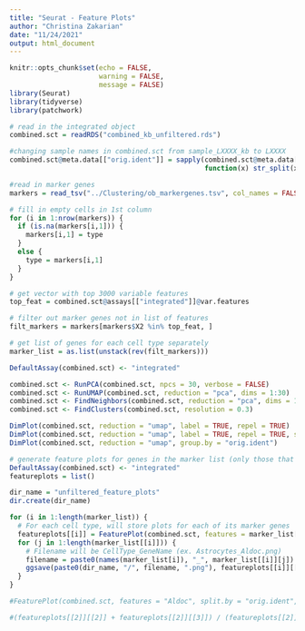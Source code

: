 ```yaml
---
title: "Seurat - Feature Plots"
author: "Christina Zakarian"
date: "11/24/2021"
output: html_document
---
```


```r
knitr::opts_chunk$set(echo = FALSE,
                      warning = FALSE,
                      message = FALSE)
library(Seurat)
library(tidyverse)
library(patchwork)
```

```r
# read in the integrated object
combined.sct = readRDS("combined_kb_unfiltered.rds")
```

```r
#changing sample names in combined.sct from sample_LXXXX_kb to LXXXX 
combined.sct@meta.data[["orig.ident"]] = sapply(combined.sct@meta.data[["orig.ident"]], 
                                                function(x) str_split(x, "_")[[1]][2])
```

```r
#read in marker genes
markers = read_tsv("../Clustering/ob_markergenes.tsv", col_names = FALSE)

# fill in empty cells in 1st column 
for (i in 1:nrow(markers)) {
  if (is.na(markers[i,1])) {
    markers[i,1] = type
  } 
  else {
    type = markers[i,1]
  }
}

# get vector with top 3000 variable features
top_feat = combined.sct@assays[["integrated"]]@var.features

# filter out marker genes not in list of features
filt_markers = markers[markers$X2 %in% top_feat, ]

# get list of genes for each cell type separately  
marker_list = as.list(unstack(rev(filt_markers)))
```


```r
DefaultAssay(combined.sct) <- "integrated"

combined.sct <- RunPCA(combined.sct, npcs = 30, verbose = FALSE)
combined.sct <- RunUMAP(combined.sct, reduction = "pca", dims = 1:30)
combined.sct <- FindNeighbors(combined.sct, reduction = "pca", dims = 1:30)
combined.sct <- FindClusters(combined.sct, resolution = 0.3)

DimPlot(combined.sct, reduction = "umap", label = TRUE, repel = TRUE)
DimPlot(combined.sct, reduction = "umap", label = TRUE, repel = TRUE, split.by = "orig.ident")
DimPlot(combined.sct, reduction = "umap", group.by = "orig.ident")

```



```r
# generate feature plots for genes in the marker list (only those that are also in top variable features)
DefaultAssay(combined.sct) <- "integrated"
featureplots = list()

dir_name = "unfiltered_feature_plots"
dir.create(dir_name)

for (i in 1:length(marker_list)) {
  # For each cell type, will store plots for each of its marker genes 
  featureplots[[i]] = FeaturePlot(combined.sct, features = marker_list[[i]], combine = FALSE)
  for (j in 1:length(marker_list[[i]])) {
    # Filename will be CellType_GeneName (ex. Astrocytes_Aldoc.png)
    filename = paste0(names(marker_list[i]), "_", marker_list[[i]][j])
    ggsave(paste0(dir_name, "/", filename, ".png"), featureplots[[i]][[j]])
  }
}

```


```r
#FeaturePlot(combined.sct, features = "Aldoc", split.by = "orig.ident", combine = FALSE)[[3]] + theme_classic()

#(featureplots[[2]][[2]] + featureplots[[2]][[3]]) / (featureplots[[2]][[2]] + featureplots[[2]][[3]])

```












